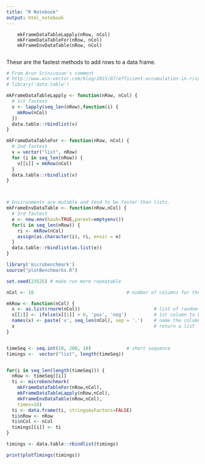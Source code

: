```yaml
---
title: "R Notebook"
output: html_notebook
---
```


        mkFrameDataTableLapply(nRow, nCol)
        mkFrameDataTableFor(nRow, nCol)
        mkFrameEnvDataTable(nRow, nCol)
        

These are the fastest methods to add rows to a data frame.        
        
```r
# From Arun Srinivasan's comment
# http://www.win-vector.com/blog/2015/07/efficient-accumulation-in-r/comment-page-1/#comment-65994
# library('data.table')

mkFrameDataTableLapply <- function(nRow, nCol) {
  # 1st fastest
  v <- lapply(seq_len(nRow),function(i) {
    mkRow(nCol)
  })
  data.table::rbindlist(v)
}

mkFrameDataTableFor <- function(nRow, nCol) {
  # 2nd fastest
  v = vector("list", nRow)
  for (i in seq_len(nRow)) {
    v[[i]] = mkRow(nCol)
  }
  data.table::rbindlist(v)
}



# Environments are mutable and tend to be faster than lists.
mkFrameEnvDataTable <- function(nRow,nCol) {
  # 3rd fastest
  e <- new.env(hash=TRUE,parent=emptyenv())
  for(i in seq_len(nRow)) {
    ri <- mkRow(nCol)
    assign(as.character(i), ri, envir = e)
  }
  data.table::rbindlist(as.list(e))
}

```


```r
library('microbenchmark')
source("plotBenchmarks.R")

set.seed(23525) # make run more repeatable

nCol <- 10                                  # number of columns for the test DF

mkRow <- function(nCol) {
  x <- as.list(rnorm(nCol))                           # list of random numbers
  x[[1]] <- ifelse(x[[1]] > 0, 'pos', 'neg')          # 1st column to be a string
  names(x) <- paste('x', seq_len(nCol), sep = '.')    # name the columns
  x                                                   # return a list
}


timeSeq <- seq.int(10, 200, 10)             # short sequence
timings <-  vector("list", length(timeSeq))


for(i in seq_len(length(timeSeq))) {
  nRow <- timeSeq[[i]]
  ti <- microbenchmark(
    mkFrameDataTableFor(nRow,nCol),
    mkFrameDataTableLapply(nRow,nCol),
    mkFrameEnvDataTable(nRow,nCol),
    times=10)
  ti <- data.frame(ti, stringsAsFactors=FALSE)
  ti$nRow <- nRow
  ti$nCol <- nCol
  timings[[i]] <- ti
}

timings <- data.table::rbindlist(timings)

print(plotTimings(timings))
```